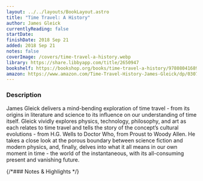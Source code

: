 ```yaml
---
layout: ../../layouts/BookLayout.astro
title: "Time Travel: A History"
author: James Gleick
currentlyReading: false
startDate: 
finishDate: 2018 Sep 21
added: 2018 Sep 21
notes: false
coverImage: /covers/time-travel-a-history.webp
library: https://share.libbyapp.com/title/2650947
bookshelf: https://bookshop.org/books/time-travel-a-history/9780804168922
amazon: https://www.amazon.com/Time-Travel-History-James-Gleick/dp/0307908798
---
```


<ReadingTime
  startDate  = {frontmatter.startDate}
  finishDate = {frontmatter.finishDate}
/>

### Description
James Gleick delivers a mind-bending exploration of time travel - from its origins in literature and science to its influence on our understanding of time itself. Gleick vividly explores physics, technology, philosophy, and art as each relates to time travel and tells the story of the concept’s cultural evolutions - from H.G. Wells to Doctor Who, from Proust to Woody Allen. He takes a close look at the porous boundary between science fiction and modern physics, and, finally, delves into what it all means in our own moment in time - the world of the instantaneous, with its all-consuming present and vanishing future.

{/*### Notes & Highlights */}

<BuyBook
  library   = {frontmatter.library}
  bookshelf = {frontmatter.bookshelf}
  amazon    = {frontmatter.amazon}
/>
